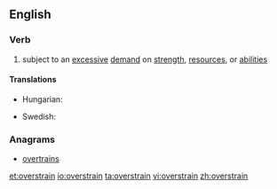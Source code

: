 ==English==

===Verb===
{{en-verb}}
# subject to an [[excessive]] [[demand]] on [[strength]], [[resource]]s, or [[abilities]]

====Translations====
{{trans-top|subject to an excessive demand}}
* Hungarian: {{t|hu|túlfeszít}}
{{trans-mid}}
* Swedish: {{t+|sv|överanstränga}}
{{trans-bottom}}

===Anagrams===
* [[overtrains#English|overtrains]]

[[et:overstrain]]
[[io:overstrain]]
[[ta:overstrain]]
[[vi:overstrain]]
[[zh:overstrain]]